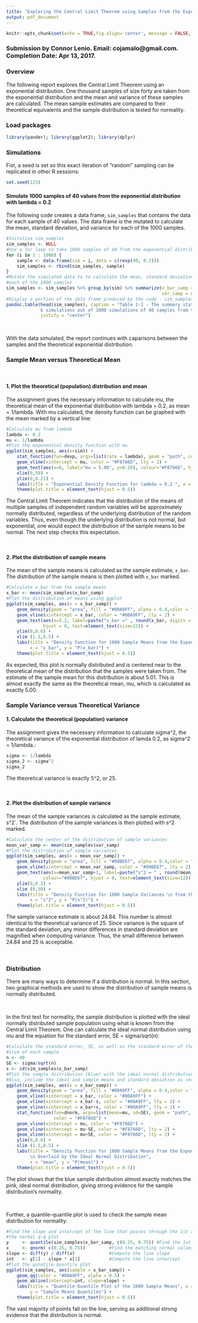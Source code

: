 ```yaml
---
title: "Exploring the Central Limit Theorem using Samples from the Exponential Distribution"
output: pdf_document
---
```

```r
knitr::opts_chunk$set(echo = TRUE,fig.align='center', message = FALSE, warning=FALSE, fig.height = 3.5)
```


### Submission by Connor Lenio. Email: cojamalo@gmail.com. Completion Date: Apr 13, 2017.

### Overview
The following report explores the Central Limit Theorem using an exponential distribution. One thousand samples of size forty are taken from the exponential distribution and the mean and variance of these samples are calculated. The mean sample estimates are compared to their theoretical equivalents and the sample distribution is tested for normality.

### Load packages
```r
library(pander); library(ggplot2); library(dplyr)
```

### Simulations
Fist, a seed is set so this exact iteration of "random" sampling can be replicated in other R sessions:
```r
set.seed(123)
```

#### Simulate 1000 samples of 40 values from the exponential distribution with lambda = 0.2
The following code creates a data frame, `sim_samples` that contains the data for each sample of 40 values. The data frame is the mutated to calculate the mean, standard deviation, and variance for each of the 1000 samples.
```r
#Initalize sim_samples
sim_samples <- NULL
#Use a for loop to take 1000 samples of 40 from the exponential distribution
for (i in 1 : 1000) {
    sample <- data.frame(sim = i, data = c(rexp(40, 0.2)))
    sim_samples <- rbind(sim_samples, sample)
}
#Mutate the simulated data to to calculate the mean, standard deviation, and variance for 
#each of the 1000 samples
sim_samples <- sim_samples %>% group_by(sim) %>% summarize(x_bar_samp = mean(data), s_samp = sd(data), 
                                                           var_samp = s_samp^2)
#Display a portion of the data frame produced by the code - sim_samples
pandoc.table(head(sim_samples), caption = "Table 1-1 - The summary statistics for the first 
             6 simulations out of 1000 simulations of 40 samples from the exponential distribution ",
             justify = "center")
```
<br>

With the data simulated, the report continues with caparisons between the samples and the theoretical exponential distribution.


### Sample Mean versus Theoretical Mean

<br>

#### 1. Plot the theoretical (population) distribution and mean
The assignment gives the necessary information to calculate mu, the theoretical mean of the exponential distribution with lambda = 0.2, as mean = 1/lambda. With mu calculated, the density function can be graphed with the mean marked by a vertical line:
```r
#Calculate mu from lambda
lambda <- 0.2
mu <- 1/lambda
#Plot the exponential density function with mu
ggplot(sim_samples, aes(x=sim)) + 
    stat_function(fun=dexp, args=list(rate = lambda), geom = "path", color = "#F8766D") +
    geom_vline(xintercept = mu, color = "#F8766D", lty = 2) +
    geom_text(aes(x=6, label="mu = 5.00", y=0.10), colour="#F8766D", hjust = 0) +
    xlim(0,50) +
    ylim(0,0.21) +
    labs(title = "Exponential Density Function for lambda = 0.2 ", x = "x", y = "P(x)") +
    theme(plot.title = element_text(hjust = 0.5))
```

The Central Limit Theorem indicates that the distribution of the means of multiple samples of independent random variables will be approximately normally distributed, regardless of the underlying distribution of the random variables. Thus, even though the underlying distribution is not normal, but exponential, one would expect the distribution of the sample means to be normal. The next step checks this expectation.

<br> 

#### 2. Plot the distribution of sample means
The mean of the sample means is calculated as the sample estimate, `x_bar`. The distribution of the sample means is then plotted with `x_bar` marked.
```r
#Calculate x_bar from the sample means
x_bar <- mean(sim_samples$x_bar_samp)
#Plot the distribution of means using ggplot
ggplot(sim_samples, aes(x = x_bar_samp)) + 
    geom_density(geom = "area", fill = "#00A9FF", alpha = 0.4,color = "#00A9FF") +
    geom_vline(xintercept = x_bar, color = "#00A9FF", lty = 2) +
    geom_text(aes(x=5.2, label=paste("x_bar =" , round(x_bar, digits = 2)), y=0.55), colour="#00A9FF",
              hjust = 0, text=element_text(size=12)) +
    ylim(0,0.6) +
    xlim (1.5,8.5) +
    labs(title = "Density Function for 1000 Sample Means from the Exponential Distribution ", 
         x = "x_bar", y = "P(x_bar)") +
    theme(plot.title = element_text(hjust = 0.5))
```

As expected, this plot is normally distributed and is centered near to the theoretical mean of the distribution that the samples were taken from. The estimate of the sample mean for this distribution is about 5.01. This is almost exactly the same as the theoretical mean, mu, which is calculated as exactly 5.00.

### Sample Variance versus Theoretical Variance

#### 1. Calculate the theoretical (population) variance
The assignment gives the necessary information to calculate sigma^2, the theoretical variance of the exponential distribution of lamda 0.2, as sigma^2 = 1/lambda.:
```r
sigma <- 1/lambda
sigma_2 <- sigma^2
sigma_2
```

The theoretical variance is exactly 5^2, or 25.

<br>

#### 2. Plot the distribution of sample variance
The mean of the sample variances is calculated as the sample estimate, s^2`. The distribution of the sample variances is then plotted with s^2 marked.
```r
#Calculate the center of the distribution of sample variances
mean_var_samp <- mean(sim_samples$var_samp)
#Plot the distribution of sample variances
ggplot(sim_samples, aes(x = mean_var_samp)) + 
    geom_density(geom = "area", fill = "#00BE67", alpha = 0.4,color = "#00BE67") +
    geom_vline(xintercept = mean_var_samp, color = "#00BE67", lty = 2) +
    geom_text(aes(x=mean_var_samp+1, label=paste("s^2 = " , round(mean_var_samp, digits = 2)), y=0.08),
              colour="#00BE67", hjust = 0, text=element_text(size=12)) +
    ylim(0,0.1) +
    xlim (0,50) +
    labs(title = "Density Function for 1000 Sample Variances \n from the Exponential Distribution ", 
         x = "s^2", y = "P(s^2)") +
    theme(plot.title = element_text(hjust = 0.5))
```

The sample variance estimate is about 24.84. This number is almost identical to the theoretical variance of 25. Since variance is the square of the standard deviation, any minor differences in standard deviation are magnified when computing variance. Thus, the small difference between 24.84 and 25 is acceptable.


<br>

### Distribution
There are many ways to determine if a distribution is normal. In this section, two graphical methods are used to show the distribution of sample means is normally distributed.

<br>

In the first test for normality, the sample distribution is plotted with the ideal normally distributed sample population using what is known from the Central Limit Theorem. One can calculate the ideal normal distribution using mu and the equation for the standard error, SE = sigma/sqrt(n):
```r
#Calculate the standard error, SE, as well as the standard error of the sample means, s using n, the 
#size of each sample
n <- 40
SE <- sigma/sqrt(n)
s <- sd(sim_samples$x_bar_samp)
#Plot the sample distribution (blue) with the ideal normal distribution (pink) overlaid for comparison.
#Also, include the ideal and sample means and standard deviation as vertical lines
ggplot(sim_samples, aes(x = x_bar_samp)) + 
    geom_density(geom = "area", fill = "#00A9FF", alpha = 0.4,color = "#00A9FF") +
    geom_vline(xintercept = x_bar, color = "#00A9FF") +
    geom_vline(xintercept = x_bar-s, color = "#00A9FF", lty = 2) +
    geom_vline(xintercept = x_bar+s, color = "#00A9FF", lty = 2) +
    stat_function(fun=dnorm, args=list(mean=mu, sd=SE), geom = "path", fill = "#F8766D", 
                  color = "#F8766D") +
    geom_vline(xintercept = mu, color = "#F8766D") +
    geom_vline(xintercept = mu-SE, color = "#F8766D", lty = 2) +
    geom_vline(xintercept = mu+SE, color = "#F8766D", lty = 2) +
    ylim(0,0.6) +
    xlim (1.5,8.5) +
    labs(title = "Density Function for 1000 Sample Means from the Exponential Distribution 
         \n Overlaid by the Ideal Normal Distribution",
         x = "mean", y = "P(mean)") +
    theme(plot.title = element_text(hjust = 0.5))
```

The plot shows that the blue sample distribution almost exactly matches the pink, ideal normal distribution, giving strong evidence for the sample distribution's normality.

<br>

Further, a quantile-quantile plot is used to check the sample mean distribution for normality:
```r
#Find the slope and intercept of the line that passes through the 1st and 3rd quartile of 
#the normal q-q plot
y     <- quantile(sim_samples$x_bar_samp, c(0.25, 0.75)) #Find the 1st and 3rd quartiles
x     <- qnorm( c(0.25, 0.75))         #Find the matching normal values on the x-axis
slope <- diff(y) / diff(x)             #Compute the line slope
int   <- y[1] - slope * x[1]           #Compute the line intercept
#Plot the qunatile-quantile plot
ggplot(sim_samples, aes(sample = x_bar_samp)) + 
    geom_qq(color = "#00A9FF", alpha = 0.5) +
    geom_abline(intercept=int, slope=slope) +
    labs(title = "Quantile-Quantile Plot of the 1000 Sample Means", x = "Normal Theoretical Quantiles", 
         y = "Sample Means Quantiles") +
    theme(plot.title = element_text(hjust = 0.5))
```

The vast majority of points fall on the line, serving as additional strong evidence that the distribution is normal.